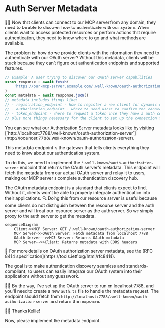 # Auth Server Metadata

👨‍💼 Now that clients can connect to our MCP server from any domain, they need to be able to discover how to authenticate with our system. When clients want to access protected resources or perform actions that require authentication, they need to know where to go and what methods are available.

The problem is: how do we provide clients with the information they need to authenticate with our OAuth server? Without this metadata, clients will be stuck because they can't figure out authentication endpoints and supported features.

```ts
// Example: A user trying to discover our OAuth server capabilities
const response = await fetch(
	'https://our-mcp-server.example.com/.well-known/oauth-authorization-server',
)
const metadata = await response.json()
// metadata includes things like:
// - registration_endpoint - how to register a new client for dynamic client registration
// - authorization_endpoint - where to send users to confirm the connection
// - token_endpoint - where to request a token once they have a auth code
// plus more things necessary for the client to set up the connection for the user
```

<callout-info class="aside">
	You can see what our Authorization Server metadata looks like by visiting
	[`http://localhost:7788/.well-known/oauth-authorization-server`](http://localhost:7788/.well-known/oauth-authorization-server).
</callout-info>

This metadata endpoint is the gateway that tells clients everything they need to know about our authentication system.

To do this, we need to implement the `/.well-known/oauth-authorization-server` endpoint that returns the OAuth server's metadata. This endpoint will fetch the metadata from our actual OAuth server and relay it to users, making our MCP server a complete authentication discovery hub.

<callout-warning class="important">
	The OAuth metadata endpoint is a standard that clients expect to find. Without
	it, clients won't be able to properly integrate authentication into their
	applications.
</callout-warning>

<callout-info>
	🔍 Doing this from our resource server is useful because some clients do not
	distinguish between the resource server and the auth server and will treat our
	resource server as the auth server. So we simply proxy to the auth server to
	get the metadata.
</callout-info>

```mermaid
sequenceDiagram
    Client->>MCP Server: GET /.well-known/oauth-authorization-server
    MCP Server->>OAuth Server: Fetch metadata from localhost:7788
    OAuth Server-->>MCP Server: Returns OAuth metadata
    MCP Server-->>Client: Returns metadata with CORS headers
```

<callout-muted>
	📜 For more details on OAuth authorization server metadata, see the [RFC 8414
	specification](https://tools.ietf.org/html/rfc8414).
</callout-muted>

The goal is to make authentication discovery seamless and standards-compliant, so users can easily integrate our OAuth system into their applications without any guesswork.

🧝‍♀️ By the way, I've set up the OAuth server to run on localhost:7788, and you'll need to create a new `auth.ts` file to handle the metadata request. The endpoint should fetch from `http://localhost:7788/.well-known/oauth-authorization-server` and return the response.

👨‍💼 Thanks Kellie!

Now, please implement the metadata endpoint.
